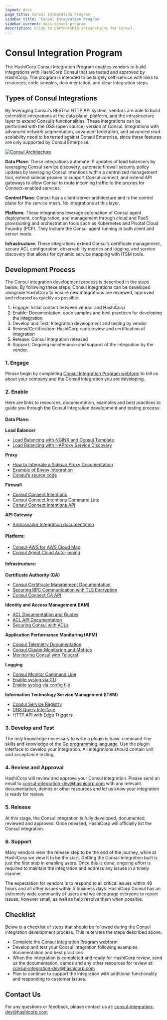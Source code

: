 ```yaml
---
layout: docs
page_title: Consul Integration Program
sidebar_title: 'Consul Integration Program'
sidebar_current: docs-consul-program
description: Guide to partnership integrations for Consul.
---
```


# Consul Integration Program

The HashiCorp Consul Integration Program enables vendors to build integrations with HashiCorp Consul that are tested and approved by HashiCorp. The program is intended to be largely self-service with links to resources, code samples, documentation, and clear integration steps.

## Types of Consul Integrations

By leveraging Consul’s RESTful HTTP API system, vendors are able to build extensible integrations at the data plane, platform, and the infrastructure layer to extend Consul’s functionalities. These integrations can be performed with the OSS (open source) version of Consul. Integrations with advanced network segmentation, advanced federation, and advanced read scalability need to be tested against Consul Enterprise, since these features are only supported by Consul Enterprise.

[![Consul Architecture](/img/consul_ecosystem_diagram.png)](/img/consul_ecosystem_diagram.png)

**Data Plane**: These integrations automate IP updates of load balancers by leveraging Consul service discovery, automate firewall security policy updates by leveraging Consul intentions within a centralized management tool, extend sidecar proxies to support Consul connect, and extend API gateways to allow Consul to route incoming traffic to the proxies for Connect-enabled services.

**Control Plane**: Consul has a client-server architecture and is the control plane for the service mesh. No integrations at this layer.

**Platform**: These integrations leverage automation of Consul agent deployment, configuration, and management through cloud and PaaS provisioning and orchestration tools such as Kubernetes and Pivotal Cloud Foundry (PCF). They include the Consul agent running in both client and server mode.

**Infrastructure**: These integrations extend Consul’s certificate management, secure ACL configuration, observability metrics and logging, and service discovery that allows for dynamic service mapping with ITSM tools.

## Development Process

The Consul integration development process is described in the steps below. By following these steps, Consul integrations can be developed alongside HashiCorp to ensure new integrations are reviewed, approved and released as quickly as possible.

1.  Engage: Initial contact between vendor and HashiCorp
2.  Enable: Documentation, code samples and best practices for developing the integration
3.  Develop and Test: Integration development and testing by vendor
4.  Review/Certification: HashiCorp code review and certification of integration
5.  Release: Consul integration released
6.  Support: Ongoing maintenance and support of the integration by the vendor.

### 1. Engage

Please begin by completing [Consul Integration Program webform](https://docs.google.com/forms/d/e/1FAIpQLSf-RyVR9F0lmosao8Nnur0TTDjnl99gttnK3QP1OkfRefVKSw/viewform) to tell us about your company and the Consul integration you are developing.

### 2. Enable

Here are links to resources, documentation, examples and best practices to guide you through the Consul integration development and testing process:

#### Data Plane:

**Load Balancer**

- [Load Balancing with NGINX and Consul Template](https://learn.hashicorp.com/consul/integrations/nginx-consul-template)
- [Load Balancing with HAProxy Service Discovery](https://learn.hashicorp.com/consul/integrations/haproxy-consul)

**Proxy**

- [How to Integrate a Sidecar Proxy Documentation](/docs/connect/proxies/integrate.html)
- [Example of Envoy Integration](/docs/connect/proxies/envoy.html)
- [Consul’s source code](https://github.com/hashicorp/consul)

**Firewall**

- [Consul Connect Intentions](/docs/connect/intentions.html)
- [Consul Connect Intentions Command Line](/docs/commands/intention.html)
- [Consul Connect Intentions API](/api/connect/intentions.html)

**API Gateway**

- [Ambassador Integration documentation](/docs/platform/k8s/ambassador.html)

#### Platform:

- [Consul-AWS for AWS Cloud Map](https://learn.hashicorp.com/consul/cloud-integrations/consul-aws)
- [Consul Agent Cloud Auto-joining](/docs/agent/cloud-auto-join.html)

#### Infrastructure:

**Certificate Authority (CA)**

- [Consul Certificate Management Documentation](/docs/connect/ca.html)
- [Securing RPC Communication with TLS Encryption](https://learn.hashicorp.com/consul/security-networking/certificates)
- [Consul Connect CA API](/api/connect/ca.html)

**Identity and Access Management (IAM)**

- [ACL Documentation and Guides](/docs/acl)
- [ACL API Documentation](/api/acl/acl.html)
- [Securing Consul with ACLs](https://learn.hashicorp.com/consul/security-networking/production-acls)

**Application Performance Monitoring (APM)**

- [Consul Telemetry Documentation](/docs/agent/telemetry.html)
- [Consul Cluster Monitoring and Metrics](https://learn.hashicorp.com/consul/day-2-operations/monitoring)
- [Monitoring Consul with Telegraf](https://learn.hashicorp.com/consul/integrations/telegraf)

**Logging**

- [Consul Monitor Command Line](/docs/commands/monitor.html)
- [Enable syslog via CLI](/docs/agent/options.html#enable_syslog)
- [Enable syslog via config file](/docs/agent/options.html#_syslog)

**Information Technology Service Management (ITSM)**

- [Consul Service Registry](https://learn.hashicorp.com/consul/getting-started/services)
- [DNS Query Interface](https://learn.hashicorp.com/consul/getting-started/services#querying-services)
- [HTTP API with Edge Triggers](https://learn.hashicorp.com/consul/getting-started/services#http-api)

### 3. Develop and Test

The only knowledge necessary to write a plugin is basic command-line skills and knowledge of the [Go programming language](http://www.golang.org). Use the plugin interface to develop your integration. All integrations should contain unit and acceptance testing.

### 4. Review and Approval

HashiCorp will review and approve your Consul integration. Please send an email to [consul-integration-dev@hashicorp.com](mailto:consul-integration-dev@hashicorp.com) with any relevant documentation, demos or other resources and let us know your integration is ready for review.

### 5. Release

At this stage, the Consul integration is fully developed, documented, reviewed and approved. Once released, HashiCorp will officially list the Consul integration.

### 6. Support

Many vendors view the release step to be the end of the journey, while at HashiCorp we view it to be the start. Getting the Consul integration built is just the first step in enabling users. Once this is done, ongoing effort is required to maintain the integration and address any issues in a timely manner.

The expectation for vendors is to respond to all critical issues within 48 hours and all other issues within 5 business days. HashiCorp Consul has an extremely wide community of users and we encourage everyone to report issues, however small, as well as help resolve them when possible.

## Checklist

Below is a checklist of steps that should be followed during the Consul integration development process. This reiterates the steps described above.

- Complete the [Consul Integration Program webform](https://docs.google.com/forms/d/e/1FAIpQLSf-RyVR9F0lmosao8Nnur0TTDjnl99gttnK3QP1OkfRefVKSw/viewform)
- Develop and test your Consul integration following examples, documentation and best practices
- When the integration is completed and ready for HashiCorp review, send us the documentation, demos and any other resources for review at: [consul-integration-dev@hashicorp.com](mailto:consul-integration-dev@hashicorp.com)
- Plan to continue to support the integration with additional functionality and responding to customer issues.

## Contact Us

For any questions or feedback, please contact us at: [consul-integration-dev@hashicorp.com](mailto:consul-integration-dev@hashicorp.com)
